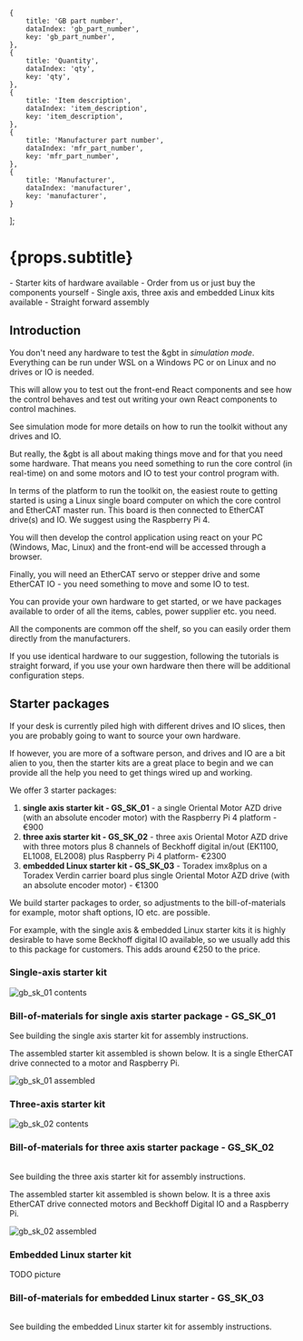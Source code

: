 

    {
        title: 'GB part number',
        dataIndex: 'gb_part_number',
        key: 'gb_part_number',
    },
    {
        title: 'Quantity',
        dataIndex: 'qty',
        key: 'qty',
    },
    {
        title: 'Item description',
        dataIndex: 'item_description',
        key: 'item_description',
    },
    {
        title: 'Manufacturer part number',
        dataIndex: 'mfr_part_number',
        key: 'mfr_part_number',
    },
    {
        title: 'Manufacturer',
        dataIndex: 'manufacturer',
        key: 'manufacturer',
    }
];


# {props.subtitle}

<Tldr>
    - Starter kits of hardware available
    - Order from us or just buy the components yourself
    - Single axis, three axis and embedded Linux kits available
    - Straight forward assembly
</Tldr>

## Introduction
You don't need any hardware to test the &gbt in *simulation mode*. Everything can be run under WSL on a Windows PC or on Linux and no drives or IO is needed.

This will allow you to test out the front-end React components and see how the control behaves and test out writing your own React components to control machines.

See <GlowsiteLink to="/get-started/simulation">simulation mode</GlowsiteLink> for more details on how to run the toolkit without any drives and IO.

But really, the &gbt is all about making things move and for that you need some hardware. That means you need something to run the core control (in real-time) on and some motors and IO to test your control program with.

In terms of the platform to run the toolkit on, the easiest route to getting started is using a Linux single board computer on which the core control and EtherCAT master run. This board is then connected to EtherCAT drive(s) and IO. We suggest using the Raspberry Pi 4.

You will then develop the control application using react on your PC (Windows, Mac, Linux) and the front-end will be accessed through a browser.

Finally, you will need an EtherCAT servo or stepper drive and some EtherCAT IO - you need something to move and some IO to test.

You can provide your own hardware to get started, or we have packages available to order of all the items, cables, power supplier etc. you need.

All the components are common off the shelf, so you can easily order them directly from the manufacturers.

If you use identical hardware to our suggestion, following the tutorials is straight forward, if you use your own hardware then there will be additional configuration steps.

## Starter packages

If your desk is currently piled high with different drives and IO slices, then you are probably going to want to source your own hardware.

If however, you are more of a software person, and drives and IO are a bit alien to you, then the starter kits are a great place to begin and we can provide all the help you need to get things wired up and working.

We offer 3 starter packages:

1. **single axis starter kit - GS_SK_01** - a single Oriental Motor AZD drive (with an absolute encoder motor) with the Raspberry Pi 4 platform - €900
1. **three axis starter kit - GS_SK_02** - three axis Oriental Motor AZD drive with three motors plus 8 channels of Beckhoff digital in/out (EK1100, EL1008, EL2008) plus Raspberry Pi 4 platform- €2300
1. **embedded Linux starter kit - GS_SK_03** - Toradex imx8plus on a Toradex Verdin carrier board plus single Oriental Motor AZD drive (with an absolute encoder motor) - €1300

We build starter packages to order, so adjustments to the bill-of-materials for example, motor shaft options, IO etc. are possible.

For example, with the single axis & embedded Linux starter kits it is highly desirable to have some Beckhoff digital IO available, so we usually add this to this package for customers. This adds around €250 to the price.

### Single-axis starter kit


<Image meta={gb_sk_01} alt="gb_sk_01 contents"/>


### Bill-of-materials for single axis starter package - GS_SK_01

<Table dataSource={SingleAxisKitDataSource} columns={columns} bordered={true} pagination={{ defaultPageSize: 5, showSizeChanger: true, pageSizeOptions: ['5', '10', '15']}}/>


See <GlowsiteLink to="/get-started/building_hardware/single_axis"> building the single axis starter kit</GlowsiteLink> for assembly instructions.

The assembled starter kit assembled is shown below. It is a single EtherCAT drive connected to a motor and Raspberry Pi.


<Image meta={gb_sk_01_assembled} alt="gb_sk_01 assembled"/>



### Three-axis starter kit


<Image meta={gb_sk_02} alt="gb_sk_02 contents"/>

### Bill-of-materials for three axis starter package - GS_SK_02

<Table dataSource={ThreeAxisKitDataSource} columns={columns} bordered={true} pagination={{ defaultPageSize: 5, showSizeChanger: true, pageSizeOptions: ['5', '10', '15']}}/>

See <GlowsiteLink to="/get-started/building_hardware/three_axis"> building the three axis starter kit</GlowsiteLink> for assembly instructions.

The assembled starter kit assembled is shown below. It is a three axis EtherCAT drive connected motors and Beckhoff Digital IO and a Raspberry Pi.


<Image meta={gb_sk_02_assembled} alt="gb_sk_02 assembled"/>


### Embedded Linux starter kit

TODO picture

### Bill-of-materials for embedded Linux starter - GS_SK_03

<Table dataSource={EmbeddedLinuxKitDataSource} columns={columns} bordered={true} pagination={{ defaultPageSize: 5, showSizeChanger: true, pageSizeOptions: ['5', '10', '15']}}/>

See <GlowsiteLink to="/get-started/building_hardware/embedded_linux_axis"> building the embedded Linux starter kit</GlowsiteLink> for assembly instructions.


